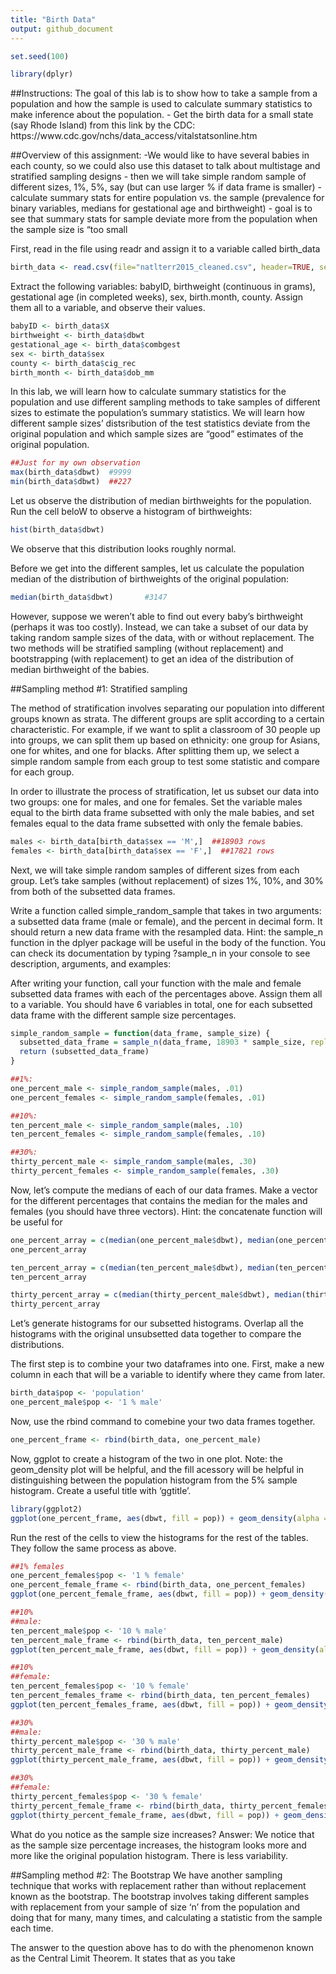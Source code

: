 ```yaml
---
title: "Birth Data"
output: github_document
---
```

```r
set.seed(100)
```

```r
library(dplyr)
```

##Instructions:
The goal of this lab is to show how to take a sample from a population and how the sample is used to calculate summary statistics to make inference about the population.
- Get the birth data for a small state (say Rhode Island) from this link by the CDC: https://www.cdc.gov/nchs/data_access/vitalstatsonline.htm

##Overview of this assignment:
-We would like to have several babies in each county, so we could also use this dataset to talk about multistage and stratified sampling designs
- then we will take simple random sample of different sizes, 1%, 5%, say (but can use larger % if data frame is smaller)
- calculate summary stats for entire population vs. the sample (prevalence for binary variables, medians for gestational age and birthweight) 
- goal is to see that summary stats for sample deviate more from the population when the sample size is "too small

First, read in the file using readr and assign it to a variable called birth_data
```r
birth_data <- read.csv(file="natlterr2015_cleaned.csv", header=TRUE, sep=",")
```

Extract the following variables: babyID, birthweight (continuous in grams), gestational age (in completed weeks), sex, birth.month, county. Assign them all to a variable, and observe their values.
```r
babyID <- birth_data$X
birthweight <- birth_data$dbwt
gestational_age <- birth_data$combgest
sex <- birth_data$sex
county <- birth_data$cig_rec
birth_month <- birth_data$dob_mm
```

In this lab, we will learn how to calculate summary statistics for the population and use different sampling methods to take samples of different sizes to estimate the population's summary statistics.  We will learn how different sample sizes' distsribution of the test statistics deviate from the original population and which sample sizes are "good" estimates of the original population.
```r
##Just for my own observation
max(birth_data$dbwt)  #9999
min(birth_data$dbwt)  ##227
```
Let us observe the distribution of median birthweights for the population. Run the cell beloW to observe a histogram of birthweights:
```r
hist(birth_data$dbwt)
```

We observe that this distribution looks roughly normal.

Before we get into the different samples, let us calculate the population median of the distribution of birthweights of the original population:
```r
median(birth_data$dbwt)       #3147
```

However, suppose we weren't able to find out every baby's birthweight (perhaps it was too costly). Instead, we can take a subset of our data by taking random sample sizes of the data, with or without replacement. The two methods will be stratified sampling (without replacement) and bootstrapping (with replacement) to get an idea of the distribution of median birthweight of the babies.

##Sampling method #1: Stratified sampling

The method of stratification involves separating our population into different groups known as strata. The different groups are split according to a certain characteristic. For example, if we want to split a classroom of 30 people up into groups, we can split them up based on ethnicity: one group for Asians, one for whites, and one for blacks. After splitting them up, we select a simple random sample from each group to test some statistic and compare for each group.

In order to illustrate the process of stratification, let us subset our data into two groups: one for males, and one for females. Set the variable males equal to the birth data frame subsetted with only the male babies, and set females equal to the data frame subsetted with only the female babies.
```r
males <- birth_data[birth_data$sex == 'M',]  ##18903 rows
females <- birth_data[birth_data$sex == 'F',]  ##17821 rows
```

Next, we will take simple random samples of different sizes from each group.  Let's take samples (without replacement) of sizes 1%, 10%, and 30% from both of the subsetted data frames.

Write a function called simple_random_sample that takes in two arguments: a subsetted data frame (male or female), and the percent in decimal form. It should return a new data frame with the resampled data.
Hint: the sample_n function in the dplyer package will be useful in the body of the function. You can check its documentation by typing ?sample_n in your console to see description, arguments, and examples:

After writing your function, call your function with the male and female subsetted data frames with each of the percentages above. Assign them all to a variable. You should have 6 variables in total, one for each subsetted data frame with the different sample size percentages.

```r
simple_random_sample = function(data_frame, sample_size) {
  subsetted_data_frame = sample_n(data_frame, 18903 * sample_size, replace = F)
  return (subsetted_data_frame)
}
```

```r
##1%:
one_percent_male <- simple_random_sample(males, .01)
one_percent_females <- simple_random_sample(females, .01)

##10%:
ten_percent_male <- simple_random_sample(males, .10)
ten_percent_females <- simple_random_sample(females, .10)

##30%:
thirty_percent_male <- simple_random_sample(males, .30)
thirty_percent_females <- simple_random_sample(females, .30)
```

Now, let's compute the medians of each of our data frames. Make a vector for the different percentages that contains the median for the males and females (you should have three vectors).  Hint: the concatenate function will be useful for 

```r
one_percent_array = c(median(one_percent_male$dbwt), median(one_percent_females$dbwt))
one_percent_array
```
```r
ten_percent_array = c(median(ten_percent_male$dbwt), median(ten_percent_females$dbwt))
ten_percent_array
```
```r
thirty_percent_array = c(median(thirty_percent_male$dbwt), median(thirty_percent_females$dbwt))
thirty_percent_array
```

Let's generate histograms for our subsetted histograms. Overlap all the histograms with the original unsubsetted data together to compare the distributions.

The first step is to combine your two dataframes into one.  First, make a new column in each that will be a variable to identify where they came from later.
```r
birth_data$pop <- 'population'
one_percent_male$pop <- '1 % male'
```


Now, use the rbind command to comebine your two data frames together.
```r
one_percent_frame <- rbind(birth_data, one_percent_male)
```

Now, ggplot to create a histogram of the two in one plot.  Note: the geom_density plot will be helpful, and the fill acessory will be helpful in distinguishing between the population histogram from the 5% sample histogram. Create a useful title with 'ggtitle'.

```r
library(ggplot2)
ggplot(one_percent_frame, aes(dbwt, fill = pop)) + geom_density(alpha = 0.3) + ggtitle("1% male")
```

Run the rest of the cells to view the histograms for the rest of the tables. They follow the same process as above.
```r
##1% females
one_percent_females$pop <- '1 % female'
one_percent_female_frame <- rbind(birth_data, one_percent_females)
ggplot(one_percent_female_frame, aes(dbwt, fill = pop)) + geom_density(alpha = 0.3) + ggtitle("1% female")
```

```r
##10%
##male:
ten_percent_male$pop <- '10 % male'
ten_percent_male_frame <- rbind(birth_data, ten_percent_male)
ggplot(ten_percent_male_frame, aes(dbwt, fill = pop)) + geom_density(alpha = 0.3) + ggtitle("10% male")
```

```r
##10%
##female:
ten_percent_females$pop <- '10 % female'
ten_percent_females_frame <- rbind(birth_data, ten_percent_females)
ggplot(ten_percent_females_frame, aes(dbwt, fill = pop)) + geom_density(alpha = 0.3) + ggtitle("10% female")
```

```r
##30%
##male:
thirty_percent_male$pop <- '30 % male'
thirty_percent_male_frame <- rbind(birth_data, thirty_percent_male)
ggplot(thirty_percent_male_frame, aes(dbwt, fill = pop)) + geom_density(alpha = 0.3) + ggtitle("30% male")
```

```r
##30%
##female:
thirty_percent_females$pop <- '30 % female'
thirty_percent_female_frame <- rbind(birth_data, thirty_percent_females)
ggplot(thirty_percent_female_frame, aes(dbwt, fill = pop)) + geom_density(alpha = 0.3) + ggtitle("30% female")
```

What do you notice as the sample size increases?
Answer:  We notice that as the sample size percentage increases, the histogram looks more and more like the original population histogram. There is less variability.


##Sampling method #2: The Bootstrap
We have another sampling technique that works with replacement rather than without replacement known as the bootstrap.  The bootstrap involves taking different samples with replacement from your sample of size 'n' from the population and doing that for many, many times, and calculating a statistic from the sample each time.  

The answer to the question above has to do with the phenomenon known as the Central Limit Theorem. It states that as you take 
